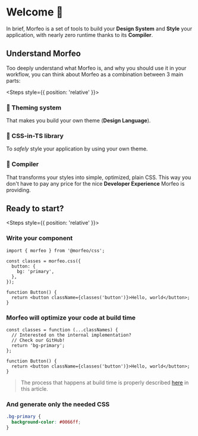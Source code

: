 
# Welcome 👋

In brief, Morfeo is a set of tools to build your **Design System** and **Style** your application, with nearly zero runtime thanks to its **Compiler**.

## Understand Morfeo

Too deeply understand what Morfeo is, and why you should use it in your workflow, you can think about Morfeo as a combination between 3 main parts:

<Steps style={{ position: 'relative' }}>

### 🎨 Theming system

That makes you build your own theme (**Design Language**).

### 💅 CSS-in-TS library

To _safely_ style your application by using your own theme.

### 🔄 Compiler

That transforms your styles into simple, optimized, plain CSS. This way you don't have to pay any price for the nice **Developer Experience** Morfeo is providing.

</Steps>

## Ready to start?

<Steps style={{ position: 'relative' }}>

### Write your component

```tsx {1, 3-7} /classes('button')/ copy showLineNumbers filename="Button.tsx"
import { morfeo } from '@morfeo/css';

const classes = morfeo.css({
  button: {
    bg: 'primary',
  },
});

function Button() {
  return <button className={classes('button')}>Hello, world</button>;
}
```

### Morfeo will optimize your code at **build time**

```tsx {1-5} /classes('button')/ showLineNumbers filename="Button.tsx"
const classes = function (...classNames) {
  // Interested on the internal implementation?
  // Check our GitHub!
  return 'bg-primary';
};

function Button() {
  return <button className={classes('button')}>Hello, world</button>;
}
```

> The process that happens at build time is properly described [here](./todo) in this article.

### And generate only the needed CSS

```css /.bg-primary/ showLineNumbers filename="morfeo.css"
.bg-primary {
  background-color: #0066ff;
}
```

</Steps>
